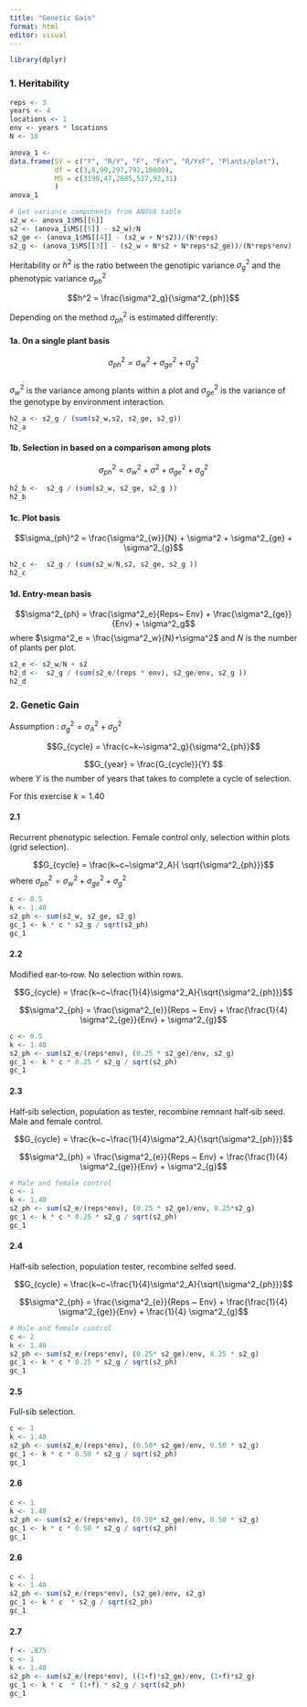 ```yaml
---
title: "Genetic Gain"
format: html
editor: visual
---
```


```r
library(dplyr)
```

### 1. Heritability

```r
reps <- 3
years <- 4
locations <- 1
env <- years * locations
N <- 10

anova_1 <- 
data.frame(SV = c("Y", "R/Y", "F", "FxY", "R/YxF", "Plants/plot"), 
           df = c(3,8,99,297,792,10800), 
           MS = c(3190,47,2685,527,92,31)
           )
anova_1
```

```r
# Get variance components from ANOVA table
s2_w <- anova_1$MS[[6]]
s2 <- (anova_1$MS[[5]] - s2_w)/N
s2_ge <- (anova_1$MS[[4]] - (s2_w + N*s2))/(N*reps)
s2_g <- (anova_1$MS[[3]] - (s2_w + N*s2 + N*reps*s2_ge))/(N*reps*env)
```

Heritability or $h^2$ is the ratio between the genotipic variance $\sigma^2_g$ and the phenotypic variance $\sigma^2_{ph}$

$$h^2 = \frac{\sigma^2_g}{\sigma^2_{ph}}$$

Depending on the method $\sigma^2_{ph}$ is estimated differently:

#### 1a. On a single plant basis

$$\sigma_{ph}^2 = \sigma^2_{w} + \sigma^2_{ge} + \sigma^2_{g}$$\
$\sigma^2_{w}$ is the variance among plants within a plot and $\sigma^2_{ge}$ is the variance of the genotype by environment interaction.

```r
h2_a <- s2_g / (sum(s2_w,s2, s2_ge, s2_g))
h2_a
```

#### 1b. Selection in based on a comparison among plots

$$\sigma_{ph}^2 = \sigma^2_{w} + \sigma^2 + \sigma^2_{ge} + \sigma^2_{g}$$

```r
h2_b <-  s2_g / (sum(s2_w, s2_ge, s2_g ))
h2_b
```

#### 1c. Plot basis

$$\sigma_{ph}^2 = \frac{\sigma^2_{w}}{N} + \sigma^2 + \sigma^2_{ge} + \sigma^2_{g}$$

```r
h2_c <-  s2_g / (sum(s2_w/N,s2, s2_ge, s2_g ))
h2_c
```

#### 1d. Entry-mean basis

$$\sigma^2_{ph} = \frac{\sigma^2_e}{Reps~ Env} + \frac{\sigma^2_{ge}}{Env} + \sigma^2_g$$ where $\sigma^2_e = \frac{\sigma^2_w}{N}+\sigma^2$ and $N$ is the number of plants per plot.

```r
s2_e <- s2_w/N + s2
h2_d <-  s2_g / (sum(s2_e/(reps * env), s2_ge/env, s2_g ))
h2_d
```

### 2. Genetic Gain

Assumption : $\sigma^2_g = \sigma^2_A+\sigma^2_D$

$$G_{cycle} = \frac{c~k~\sigma^2_g}{\sigma^2_{ph}}$$

$$G_{year} = \frac{G_{cycle}}{Y} $$ where $Y$ is the number of years that takes to complete a cycle of selection.

For this exercise $k = 1.40$

#### 2.1

Recurrent phenotypic selection. Female control only, selection within plots (grid selection).

$$G_{cycle} = \frac{k~c~\sigma^2_A}{ \sqrt{\sigma^2_{ph}}}$$ where $\sigma^2_{ph} = \sigma^2_{w} + \sigma^2_{ge} + \sigma^2_{g}$

```r
c <- 0.5
k <- 1.40
s2_ph <- sum(s2_w, s2_ge, s2_g)
gc_1 <- k * c * s2_g / sqrt(s2_ph)
gc_1
```

#### 2.2

Modified ear‑to‑row. No selection within rows.

$$G_{cycle} = \frac{k~c~\frac{1}{4}\sigma^2_A}{\sqrt{\sigma^2_{ph}}}$$

$$\sigma^2_{ph} = \frac{\sigma^2_{e}}{Reps ~ Env} + \frac{\frac{1}{4} \sigma^2_{ge}}{Env} + \sigma^2_{g}$$

```r
c <- 0.5
k <- 1.40
s2_ph <- sum(s2_e/(reps*env), (0.25 * s2_ge)/env, s2_g)
gc_1 <- k * c * 0.25 * s2_g / sqrt(s2_ph)
gc_1
```

#### 2.3

Half‑sib selection, population as tester, recombine remnant half‑sib seed. Male and female control.

$$G_{cycle} = \frac{k~c~\frac{1}{4}\sigma^2_A}{\sqrt{\sigma^2_{ph}}}$$

$$\sigma^2_{ph} = \frac{\sigma^2_{e}}{Reps ~ Env} + \frac{\frac{1}{4} \sigma^2_{ge}}{Env} + \sigma^2_{g}$$

```r
# Male and female control
c <- 1
k <- 1.40
s2_ph <- sum(s2_e/(reps*env), (0.25 * s2_ge)/env, 0.25*s2_g)
gc_1 <- k * c * 0.25 * s2_g / sqrt(s2_ph)
gc_1
```

#### 2.4

Half‑sib selection, population tester, recombine selfed seed.

$$G_{cycle} = \frac{k~c~\frac{1}{4}\sigma^2_A}{\sqrt{\sigma^2_{ph}}}$$

$$\sigma^2_{ph} = \frac{\sigma^2_{e}}{Reps ~ Env} + \frac{\frac{1}{4} \sigma^2_{ge}}{Env} + \frac{1}{4} \sigma^2_{g}$$




```r
# Male and female control
c <- 2
k <- 1.40
s2_ph <- sum(s2_e/(reps*env), (0.25* s2_ge)/env, 0.25 * s2_g)
gc_1 <- k * c * 0.25 * s2_g / sqrt(s2_ph)
gc_1
```

#### 2.5

Full‑sib selection.

```r
c <- 1
k <- 1.40
s2_ph <- sum(s2_e/(reps*env), (0.50* s2_ge)/env, 0.50 * s2_g)
gc_1 <- k * c * 0.50 * s2_g / sqrt(s2_ph)
gc_1
```


#### 2.6 


```r
c <- 1
k <- 1.40
s2_ph <- sum(s2_e/(reps*env), (0.50* s2_ge)/env, 0.50 * s2_g)
gc_1 <- k * c * 0.50 * s2_g / sqrt(s2_ph)
gc_1
```


#### 2.6 


```r
c <- 1
k <- 1.40
s2_ph <- sum(s2_e/(reps*env), (s2_ge)/env, s2_g)
gc_1 <- k * c  * s2_g / sqrt(s2_ph)
gc_1
```

#### 2.7 


```r
f <- .875
c <- 1
k <- 1.40
s2_ph <- sum(s2_e/(reps*env), ((1+f)*s2_ge)/env, (1+f)*s2_g)
gc_1 <- k * c  * (1+f) * s2_g / sqrt(s2_ph)
gc_1
```

